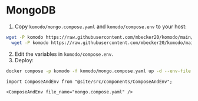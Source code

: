 # MongoDB

1. Copy `komodo/mongo.compose.yaml` and `komodo/compose.env` to your host:
```bash
wget -P komodo https://raw.githubusercontent.com/mbecker20/komodo/main/compose/mongo.compose.yaml && \
  wget -P komodo https://raw.githubusercontent.com/mbecker20/komodo/main/compose/compose.env
```
2. Edit the variables in `komodo/compose.env`.
3. Deploy:

```bash
docker compose -p komodo -f komodo/mongo.compose.yaml up -d --env-file komodo/compose.env
```

```mdx-code-block
import ComposeAndEnv from "@site/src/components/ComposeAndEnv";

<ComposeAndEnv file_name="mongo.compose.yaml" />
```